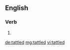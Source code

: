 ==English==

===Verb===
{{head|en|verb form}}

# {{en-past of|tattle}}

[[de:tattled]]
[[mg:tattled]]
[[vi:tattled]]